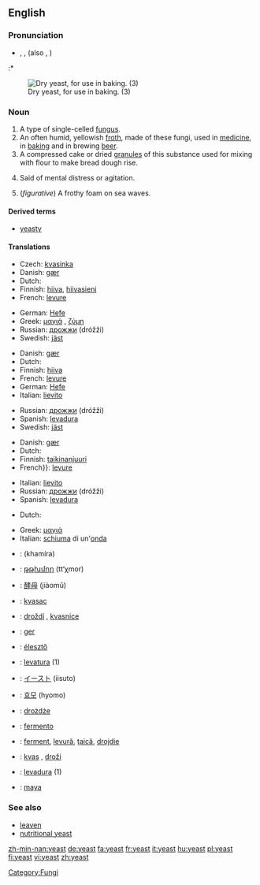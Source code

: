 {{wikipedia}}
==English==
===Pronunciation===
* {{AHD|yēst}}, {{IPA|/jiːst/}}, {{SAMPA|/ji:st/}} (also {{IPA|/iːst/}}, {{SAMPA|/i:st/}})
:* {{Rhymes|iːst}}

[[Image:Dry yeast.jpg|thumb|right|Dry yeast, for use in baking. (3)]]

===Noun===
{{en-noun|s|-}}

# A type of single-celled [[fungus]].
# An often humid, yellowish [[froth]], made of these fungi, used in [[medicine]], in [[baking]] and in brewing [[beer]].
# A compressed cake or dried [[granule]]s of this substance used for mixing with flour to make bread dough rise.
#{{rfv-sense}} Said of mental distress or agitation. <!--this sounds like an adjective-->
# (''figurative'') A frothy foam on sea waves.

[[Category:Fungi]]

====Derived terms====
*[[yeasty]]

====Translations====
{{trans-top|fungus}}
*Czech: [[kvasinka]] {{f}}
*Danish: [[gær]] {{c}}
*Dutch: {{t|nl|gist|m}}
*Finnish: [[hiiva]], [[hiivasieni]]
*French: [[levure]] {{f}}
{{trans-mid}}
*German: [[Hefe]] {{f}}
*Greek: [[μαγιά]] {{f}}, [[ζύμη]] {{f}}
*Russian: [[дрожжи]] (dróžži) {{f}} {{p}} 
*Swedish: [[jäst]]
{{trans-bottom}}

{{trans-top|froth used in medicine, baking and brewing}}
*Danish: [[gær]] {{c}}
*Dutch: {{t|nl|gist|m}}
*Finnish: [[hiiva]]
*French: [[levure]] {{f}}
*German: [[Hefe]] {{f}}
*Italian: [[lievito]] {{m}}
{{trans-mid}}
*Russian: [[дрожжи]] (dróžži) {{f}} {{p}} 
*Spanish: [[levadura]] {{f}}
*Swedish: [[jäst]]
{{trans-bottom}}

{{trans-top|cake or dried granules used to make bread dough rise}}
*Danish: [[gær]] {{c}}
*Dutch: {{t|nl|gist|m}}
*Finnish: [[taikinanjuuri]]
*French}}: [[levure]] {{f}}
{{mid}}
*Italian: [[lievito]] {{m}}
*Russian: [[дрожжи]] (dróžži) {{f}} {{p}} 
*Spanish: [[levadura]] {{f}}
{{trans-bottom}}

{{trans-top|mental distress}}
{{mid}}
{{trans-bottom}}

{{trans-top|frothy foam}}
*Dutch: {{t|nl|schuim|n}}
{{mid}}
*Greek: [[μαγιά]] {{f}}
*Italian: [[schiuma]] di un'[[onda]] {{f}}
{{trans-bottom}}

{{checktrans}}
{{trans-top|Translations to be checked}}
*{{ttbc|Arabic}}: {{ARchar|[[خميرة]]}} (khamíra) {{f}}
*{{ttbc|Armenian}}: [[թթխմոր]] (tt‘χmor)
*{{ttbc|Chinese}}: [[酵母]] (jiàomǔ)
*{{ttbc|Croatian}}: [[kvasac]] {{m}}
*{{ttbc|Czech}}: [[droždí]] {{n}}, [[kvasnice]] {{fpl}}
*{{ttbc|Faroese}}: [[ger]]
*{{ttbc|Hungarian}}: [[élesztő]]
{{trans-mid}}
*{{ttbc|Interlingua}}: [[levatura]] (1)
*{{ttbc|Japanese}}: [[イースト]] (iisuto)
*{{ttbc|Korean}}: [[효모]] (hyomo)
*{{ttbc|Polish}}: [[drożdże]] {{f}} {{p}}
*{{ttbc|Portuguese}}: [[fermento]] {{m}}
*{{ttbc|Romanian}}: [[ferment]], [[levură]], [[ţaică]], [[drojdie]]
*{{ttbc|Slovene}}: [[kvas]] {{f}}, [[droži]] {{fpl}}
*{{ttbc|Spanish}}: [[levadura]] {{f}} (1)
*{{ttbc|Turkish}}: [[maya]]
{{trans-bottom}}

=== See also ===
*[[leaven]]
*[[nutritional yeast]]

[[zh-min-nan:yeast]]
[[de:yeast]]
[[fa:yeast]]
[[fr:yeast]]
[[it:yeast]]
[[hu:yeast]]
[[pl:yeast]]
[[fi:yeast]]
[[vi:yeast]]
[[zh:yeast]]